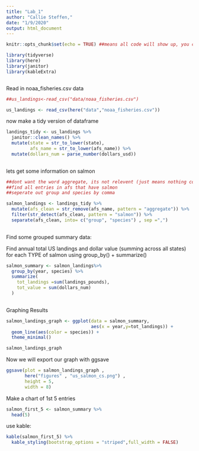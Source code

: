 ```yaml
---
title: "Lab_1"
author: "Callie Steffen,"
date: "1/9/2020"
output: html_document
---
```


```r
knitr::opts_chunk$set(echo = TRUE) ##means all code will show up, you can set for each chunk
```

```r

library(tidyverse)
library(here)
library(janitor)
library(kableExtra)



```
Read in noaa_fisheries.csv data
```r

##us_landings<-read_csv("data/noaa_fisheries.csv")

us_landings <- read_csv(here("data","noaa_fisheries.csv"))

```

now make a tidy version of dataframe
```r
landings_tidy <- us_landings %>%
  janitor::clean_names() %>% 
  mutate(state = str_to_lower(state),
         afs_name = str_to_lower(afs_name)) %>% 
  mutate(dollars_num = parse_number(dollars_usd))
  
```

lets get some information on salmon 


```r

##dont want the word aggregate, its not relevent (just means nothing comes after it first indicator(group)) 
##find all entries in afs that have salmon
##seperate out group and species by comma

salmon_landings <- landings_tidy %>%
  mutate(afs_clean = str_remove(afs_name, pattern = "aggregate")) %>%
  filter(str_detect(afs_clean, pattern = "salmon")) %>% 
  separate(afs_clean, into= c("group", "species") , sep =",")
  
```

Find some grouped summary data: 

Find annual total US landings and dollar value (summing across all states) for each TYPE of salmon using group_by() + summarize()
```r

salmon_summary <- salmon_landings%>% 
  group_by(year, species) %>%
  summarize(
    tot_landings =sum(landings_pounds),
    tot_value = sum(dollars_num)
  )
  

```

Graphing Results

```r
salmon_landings_graph <- ggplot(data = salmon_summary,
                                aes(x = year,y=tot_landings)) +
  geom_line(aes(color = species)) +
  theme_minimal()

salmon_landings_graph

```

Now we will export our graph with ggsave
```r

ggsave(plot = salmon_landings_graph ,
       here("figures" , "us_salmon_cs.png") ,
       height = 5,
       width = 8)

```

Make a chart of 1st 5 entries
```r

salmon_first_5 <- salmon_summary %>% 
  head(5)

```

use kable:
```r

kable(salmon_first_5) %>% 
  kable_styling(bootstrap_options = "striped",full_width = FALSE)


```

